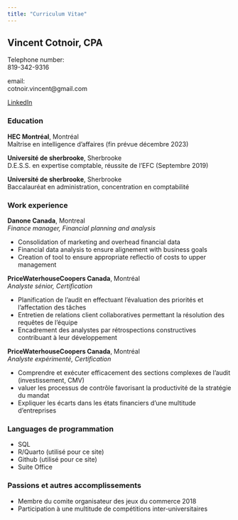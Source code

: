 ```yaml
---
title: "Curriculum Vitae"
---
```




## **Vincent Cotnoir, CPA**{.test}


::: {layout-ncol=3 .contact}

Telephone number:<br>
819-342-9316

email:<br>
cotnoir.vincent@gmail.com

[LinkedIn](https://www.linkedin.com/in/vincentcotnoir/)
:::

### **Education**{.test2}
**HEC Montréal**, Montréal<br>
Maîtrise en intelligence d’affaires (fin prévue décembre 2023)

**Université de sherbrooke**, Sherbrooke<br>
D.E.S.S. en expertise comptable, réussite de l’EFC (Septembre 2019)

**Université de sherbrooke**, Sherbrooke<br>
Baccalauréat en administration, concentration en comptabilité

### **Work experience**{.test2}
**Danone Canada**, Montreal<br>
*Finance manager, Financial planning and analysis*<br>

*   Consolidation of marketing and overhead financial data<br>
*   Financial data analysis to ensure alignement with business goals<br>
*   Creation of tool to ensure appropriate reflectio of costs to upper management<br>

**PriceWaterhouseCoopers Canada**, Montréal<br>
*Analyste sénior, Certification*<br>

*   Planification de l’audit en effectuant l'évaluation des priorités et l’affectation des tâches<br>
*   Entretien de relations client collaboratives permettant la résolution des requêtes de l’équipe<br>
*   Encadrement des analystes par rétrospections constructives contribuant à leur développement<br>

**PriceWaterhouseCoopers Canada**, Montréal<br>
*Analyste expérimenté, Certification*<br>

*   Comprendre et exécuter efficacement des sections complexes de l’audit (investissement, CMV)<br>
*   valuer les processus de contrôle favorisant la productivité de la stratégie du mandat<br>
*   Expliquer les écarts dans les états financiers d’une multitude d’entreprises<br>

### **Languages de programmation**{.test2}

*   SQL 
*   R/Quarto (utilisé pour ce site)
*   Github (utilisé pour ce site)
*   Suite Office

### **Passions et autres accomplissements**{.test2}

*   Membre du comite organisateur des jeux du commerce 2018
*   Participation à une multitude de compétitions inter-universitaires


